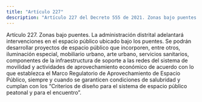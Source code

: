 ```yaml
---
title: "Artículo 227"
description: "Artículo 227 del Decreto 555 de 2021. Zonas bajo puentes."
---
```


Artículo 227. Zonas bajo puentes. La administración distrital adelantará intervenciones en el espacio público ubicado bajo los puentes. Se podrán desarrollar proyectos de espacio público que incorporen, entre otros, iluminación especial, mobiliario urbano, arte urbano, servicios sanitarios, componentes de la infraestructura de soporte a las redes del sistema de movilidad y actividades de aprovechamiento económico de acuerdo con lo que establezca el Marco Regulatorio de Aprovechamiento de Espacio Público, siempre y cuando se garanticen condiciones de salubridad y cumplan con los “Criterios de diseño para el sistema de espacio público peatonal y para el encuentro”.